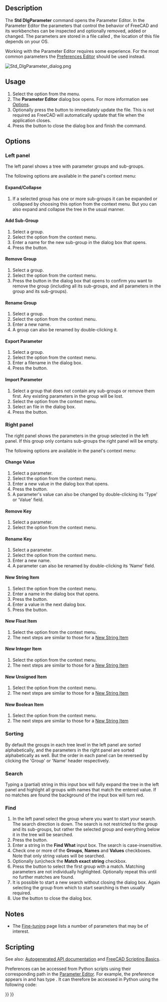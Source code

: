 <languages/>
<translate>

<!--T:27-->
{{Docnav
|[[Std_ProjectUtil|ProjectUtil]]
|[[Std_DlgCustomize|DlgCustomize]]
|[[Std_Tools_Menu|Std Tools Menu]]
|IconL=Std_ProjectUtil.svg
|IconR=Std_DlgCustomize.svg
|IconC=Freecad.svg
}}

<!--T:1-->
{{GuiCommand
|Name=Std DlgParameter
|MenuLocation=Tools → Edit Parameters
|Workbenches=All
|SeeAlso=[[Preferences_Editor|Preferences Editor]]
}}

==Description== <!--T:20-->

<!--T:2-->
The '''Std DlgParameter''' command opens the Parameter Editor. In the Parameter Editor the parameters that control the behavior of FreeCAD and its workbenches can be inspected and optionally removed, added or changed. The parameters are stored in a file called {{FileName|user.cfg}}, the location of this file depends on your OS.

<!--T:7-->
Working with the Parameter Editor requires some experience. For the most common parameters the [[Preferences_Editor|Preferences Editor]] should be used instead.

</translate>
[[Image:Std_DlgParameter_dialog.png]]
<translate>
<!--T:28-->
{{Caption|The Parameter Editor dialog box}}

==Usage== <!--T:21-->

<!--T:3-->
# Select the {{MenuCommand|Tools → [[Image:Std_DlgParameter.svg|16px]] Edit Parameters}} option from the menu.
# The '''Parameter Editor''' dialog box opens. For more information see [[#Options|Options]].
# Optionally press the {{Button|Save to disk}} button to immediately update the {{FileName|user.cfg}} file. This is not required as FreeCAD will automatically update that file when the application closes.
# Press the {{Button|Close}} button to close the dialog box and finish the command.

==Options== <!--T:29-->

===Left panel=== <!--T:30-->

<!--T:31-->
The left panel shows a tree with parameter groups and sub-groups.

<!--T:32-->
The following options are available in the panel's context menu:

====Expand/Collapse==== <!--T:33-->

<!--T:34-->
# If a selected group has one or more sub-groups it can be expanded or collapsed by choosing this option from the context menu. But you can also expand and collapse the tree in the usual manner.

====Add Sub-Group==== <!--T:35-->

<!--T:36-->
# Select a group.
# Select the {{MenuCommand|Add Sub-Group}} option from the context menu.
# Enter a name for the new sub-group in the dialog box that opens.
# Press the {{Button|OK}} button.

====Remove Group==== <!--T:37-->

<!--T:38-->
# Select a group.
# Select the {{MenuCommand|Remove Group}} option from the context menu.
# Press the {{Button|Yes}} button in the dialog box that opens to confirm you want to remove the group (including all its sub-groups, and all parameters in the group and its sub-groups).

====Rename Group==== <!--T:39-->

<!--T:40-->
# Select a group.
# Select the {{MenuCommand|Rename Group}} option from the context menu.
# Enter a new name.
# A group can also be renamed by double-clicking it.

====Export Parameter==== <!--T:41-->

<!--T:42-->
# Select a group.
# Select the {{MenuCommand|Export Parameter}} option from the context menu.
# Enter a filename in the dialog box.
# Press the {{Button|Save}} button.

====Import Parameter==== <!--T:43-->

<!--T:44-->
# Select a group that does not contain any sub-groups or remove them first. Any existing parameters in the group will be lost.
# Select the {{MenuCommand|Import Parameter}} option from the context menu.
# Select an {{FileName|*.FCParam}} file in the dialog box.
# Press the {{Button|Open}} button.

===Right panel=== <!--T:45-->

<!--T:46-->
The right panel shows the parameters in the group selected in the left panel. If this group only contains sub-groups the right panel will be empty.

<!--T:47-->
The following options are available in the panel's context menu:

====Change Value==== <!--T:48-->

<!--T:49-->
# Select a parameter.
# Select the {{MenuCommand|Change Value}} option from the context menu.
# Enter a new value in the dialog box that opens.
# Press the {{Button|OK}} button.
# A parameter's value can also be changed by double-clicking its 'Type' or 'Value' field.

====Remove Key==== <!--T:50-->

<!--T:51-->
# Select a parameter.
# Select the {{MenuCommand|Remove Key}} option from the context menu.

====Rename Key==== <!--T:52-->

<!--T:53-->
# Select a parameter.
# Select the {{MenuCommand|Rename Key}} option from the context menu.
# Enter a new name.
# A parameter can also be renamed by double-clicking its 'Name' field.

====New String Item==== <!--T:54-->

<!--T:55-->
# Select the {{MenuCommand|New → New String Item}} option from the context menu.
# Enter a name in the dialog box that opens.
# Press the {{Button|OK}} button.
# Enter a value in the next dialog box.
# Press the {{Button|OK}} button.

====New Float Item==== <!--T:56-->

<!--T:57-->
# Select the {{MenuCommand|New → New Float Item}} option from the context menu.
# The next steps are similar to those for a [[#New_String_Item|New String Item]]

====New Integer Item==== <!--T:58-->

<!--T:59-->
# Select the {{MenuCommand|New → New Integer Item}} option from the context menu.
# The next steps are similar to those for a [[#New_String_Item|New String Item]]

====New Unsigned Item==== <!--T:60-->

<!--T:61-->
# Select the {{MenuCommand|New → New Unsigned Item}} option from the context menu.
# The next steps are similar to those for a [[#New_String_Item|New String Item]]

====New Boolean Item==== <!--T:62-->

<!--T:63-->
# Select the {{MenuCommand|New → New Boolean Item}} option from the context menu.
# The next steps are similar to those for a [[#New_String_Item|New String Item]]

===Sorting=== <!--T:64-->

<!--T:65-->
By default the groups in each tree level in the left panel are sorted alphabetically, and the parameters in the right  panel are sorted alphabetically as well. But the order in each panel can be reversed by clicking the 'Group' or 'Name' header respectively.

===Search=== <!--T:66-->

<!--T:67-->
Typing a (partial) string in this input box will fully expand the tree in the left panel and highlight all groups with names that match the entered value. If no matches are found the background of the input box will turn red.

===Find=== <!--T:68-->

<!--T:69-->
# In the left panel select the group where you want to start your search. The search direction is down. The search is not restricted to the group and its sub-groups, but rather the selected group and everything below it in the tree will be searched.
# Press the {{Button|Find}} button.
# Enter a string in the '''Find What''' input box. The search is case-insensitive.
# Check one or more of the '''Groups''', '''Names''' and '''Values''' checkboxes. Note that only string values will be searched.
# Optionally (un)check the '''Match exact string''' checkbox.
# Press the {{Button|Find Next}} button to select the first group with a match. Matching parameters are not individually highlighted. Optionally repeat this until no further matches are found.
# It is possible to start a new search without closing the dialog box. Again selecting the group from which to start searching is then usually required.
# Use the {{Button|Cancel}} button to close the dialog box.

==Notes== <!--T:70-->

<!--T:71-->
* The [[Fine-tuning|Fine-tuning]] page lists a number of parameters that may be of interest.

==Scripting== <!--T:10-->

<!--T:72-->
See also: [https://freecad.github.io/SourceDoc/ Autogenerated API documentation] and [[FreeCAD_Scripting_Basics|FreeCAD Scripting Basics]].

<!--T:75-->
Preferences can be accessed from Python scripts using their corresponding path in the [[Std_DlgParameter|Parameter Editor]]. For example, the {{MenuCommand|Edit → Preferences → Import-Export → DXF → Import Settings → Join geometry}} preference appears in {{MenuCommand|Tools → Edit parameters → BaseApp → Preferences → Mod → Draft → dxfCreatePart}} and has type {{incode|Boolean}}. It can therefore be accessed in Python using the following code:

</translate>
{{Code|code=
# get:
App.ParamGet("User parameter:BaseApp/Preferences/Mod/Draft").GetBool("dxfCreatePart")
# set:
App.ParamGet("User parameter:BaseApp/Preferences/Mod/Draft").SetBool("dxfCreatePart", True)
}}
<translate>


<!--T:74-->
{{Docnav
|[[Std_ProjectUtil|ProjectUtil]]
|[[Std_DlgCustomize|DlgCustomize]]
|[[Std_Tools_Menu|Std Tools Menu]]
|IconL=Std_ProjectUtil.svg
|IconR=Std_DlgCustomize.svg
|IconC=Freecad.svg
}}

</translate>
{{Std_Base_navi{{#translation:}}}}
{{Userdocnavi{{#translation:}}}}